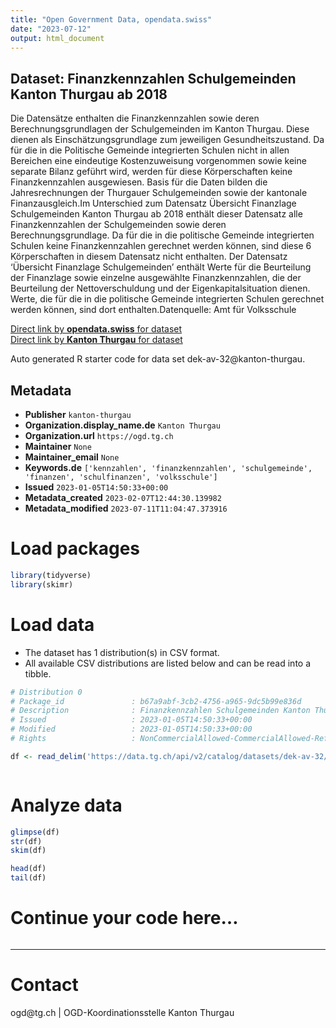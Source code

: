 ```yaml
---
title: "Open Government Data, opendata.swiss"
date: "2023-07-12"
output: html_document
---
```


## Dataset: Finanzkennzahlen Schulgemeinden Kanton Thurgau ab 2018

Die Datensätze enthalten die Finanzkennzahlen sowie deren Berechnungsgrundlagen der Schulgemeinden im Kanton Thurgau. Diese dienen als Einschätzungsgrundlage zum jeweiligen Gesundheitszustand. Da für die in die Politische Gemeinde integrierten Schulen nicht in allen Bereichen eine eindeutige Kostenzuweisung vorgenommen sowie keine separate Bilanz geführt wird, werden für diese Körperschaften keine Finanzkennzahlen ausgewiesen. Basis für die Daten bilden die Jahresrechnungen der Thurgauer Schulgemeinden sowie der kantonale Finanzausgleich.Im Unterschied zum Datensatz Übersicht Finanzlage Schulgemeinden Kanton Thurgau ab 2018 enthält dieser Datensatz alle Finanzkennzahlen der Schulgemeinden sowie deren Berechnungsgrundlage. Da für die in die politische Gemeinde integrierten Schulen keine Finanzkennzahlen gerechnet werden können, sind diese 6 Körperschaften in diesem Datensatz nicht enthalten. Der Datensatz 'Übersicht Finanzlage Schulgemeinden' enthält Werte für die Beurteilung der Finanzlage sowie einzelne ausgewählte Finanzkennzahlen, die der Beurteilung der Nettoverschuldung und der Eigenkapitalsituation dienen. Werte, die für die in die politische Gemeinde integrierten Schulen gerechnet werden können, sind dort enthalten.Datenquelle: Amt für Volksschule

[Direct link by **opendata.swiss** for dataset](https://opendata.swiss/de/dataset/finanzkennzahlen-schulgemeinden-kanton-thurgau-ab-2018)<br>
[Direct link by **Kanton Thurgau** for dataset](https://data.tg.ch/explore/dataset/dek-av-32/)

Auto generated R starter code for data set dek-av-32@kanton-thurgau.

## Metadata

- **Publisher** `kanton-thurgau`
- **Organization.display_name.de** `Kanton Thurgau`
- **Organization.url** `https://ogd.tg.ch`
- **Maintainer** `None`
- **Maintainer_email** `None`
- **Keywords.de** `['kennzahlen', 'finanzkennzahlen', 'schulgemeinde', 'finanzen', 'schulfinanzen', 'volksschule']`
- **Issued** `2023-01-05T14:50:33+00:00`
- **Metadata_created** `2023-02-07T12:44:30.139982`
- **Metadata_modified** `2023-07-11T11:04:47.373916`


# Load packages

```r

library(tidyverse)
library(skimr)

```

# Load data

-   The dataset has 1 distribution(s) in CSV format.
-   All available CSV distributions are listed below and can be read into a tibble.

```r

# Distribution 0
# Package_id               : b67a9abf-3cb2-4756-a965-9dc5b99e836d
# Description              : Finanzkennzahlen Schulgemeinden Kanton Thurgau ab 2018 (csv)
# Issued                   : 2023-01-05T14:50:33+00:00
# Modified                 : 2023-01-05T14:50:33+00:00
# Rights                   : NonCommercialAllowed-CommercialAllowed-ReferenceRequired

df <- read_delim('https://data.tg.ch/api/v2/catalog/datasets/dek-av-32/exports/csv')



```

# Analyze data

```r

glimpse(df)
str(df)
skim(df)

head(df)
tail(df)

```

# Continue your code here...

```r

```

------------------------------------------------------------------------

# Contact

ogd@tg.ch | OGD-Koordinationsstelle Kanton Thurgau
